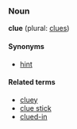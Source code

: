 ===Noun===
'''clue''' (plural: [[clues]])

====Synonyms====
*[[hint]]

====Related terms====
*[[cluey]]
*[[clue stick]]
*[[clued-in]]